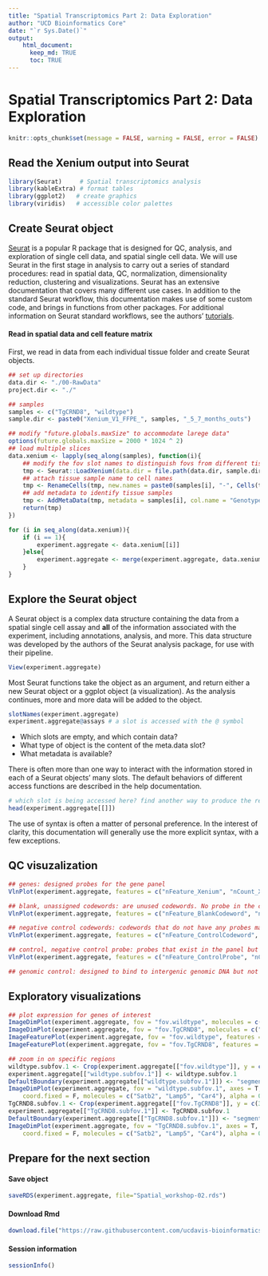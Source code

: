 ```yaml
---
title: "Spatial Transcriptomics Part 2: Data Exploration"
author: "UCD Bioinformatics Core"
date: "`r Sys.Date()`"
output:
    html_document:
      keep_md: TRUE
      toc: TRUE
---
```


# Spatial Transcriptomics Part 2: Data Exploration

```r
knitr::opts_chunk$set(message = FALSE, warning = FALSE, error = FALSE)
```

## Read the Xenium output into Seurat


```r
library(Seurat)     # Spatial transcriptomics analysis
library(kableExtra) # format tables
library(ggplot2)   # create graphics
library(viridis)   # accessible color palettes
```

## Create Seurat object
[Seurat](http://satijalab.org/seurat/) is a popular R package that is designed for QC, analysis, and exploration of single cell data, and spatial single cell data. We will use Seurat in the first stage in analysis to carry out a series of standard procedures: read in spatial data, QC, normalization, dimensionality reduction, clustering and visualizations.
Seurat has an extensive documentation that covers many different use cases. In addition to the standard Seurat workflow, this documentation makes use of some custom code, and brings in functions from other packages. For additional information on Seurat standard workflows, see the authors' [tutorials](https://satijalab.org/seurat/articles/get_started_v5_new).

#### Read in spatial data and cell feature matrix

First, we read in data from each individual tissue folder and create Seurat objects.

```r
## set up directories
data.dir <- "./00-RawData"
project.dir <- "./"

## samples
samples <- c("TgCRND8", "wildtype")
sample.dir <- paste0("Xenium_V1_FFPE_", samples, "_5_7_months_outs")

## modify "future.globals.maxSize" to accommodate larege data"
options(future.globals.maxSize = 2000 * 1024 ^ 2)
## load multiple slices
data.xenium <- lapply(seq_along(samples), function(i){
	## modify the fov slot names to distinguish fovs from different tissue samples for easier access later
	tmp <- Seurat::LoadXenium(data.dir = file.path(data.dir, sample.dir[i]), segmentations = "cell", cell.centroids = T, fov = paste0("fov.", samples[i]))
	## attach tissue sample name to cell names
	tmp <- RenameCells(tmp, new.names = paste0(samples[i], "-", Cells(tmp)))
	## add metadata to identify tissue samples
	tmp <- AddMetaData(tmp, metadata = samples[i], col.name = "Genotype")
	return(tmp)
})

for (i in seq_along(data.xenium)){
	if (i == 1){
		experiment.aggregate <- data.xenium[[i]]
	}else{
		experiment.aggregate <- merge(experiment.aggregate, data.xenium[[i]])
	}
}
```

## Explore the Seurat object

A Seurat object is a complex data structure containing the data from a spatial single cell assay and **all** of the information associated with the experiment, including annotations, analysis, and more. This data structure was developed by the authors of the Seurat analysis package, for use with their pipeline.

```r
View(experiment.aggregate)
```

Most Seurat functions take the object as an argument, and return either a new Seurat object or a ggplot object (a visualization). As the analysis continues, more and more data will be added to the object.

```r
slotNames(experiment.aggregate)
experiment.aggregate@assays # a slot is accessed with the @ symbol
```

- Which slots are empty, and which contain data?
- What type of object is the content of the meta.data slot?
- What metadata is available?

There is often more than one way to interact with the information stored in each of a Seurat objects' many slots. The default behaviors of different access functions are described in the help documentation.

```r
# which slot is being accessed here? find another way to produce the result
head(experiment.aggregate[[]])
```

The use of syntax is often a matter of personal preference. In the interest of clarity, this documentation will generally use the more explicit syntax, with a few exceptions.

## QC visuzalization

```r
## genes: designed probes for the gene panel
VlnPlot(experiment.aggregate, features = c("nFeature_Xenium", "nCount_Xenium"), ncol = 2, pt.size = 0, log = T)

## blank, unassigned codewords: are unused codewords. No probe in the corresponding gene panel that will generate the codeword
VlnPlot(experiment.aggregate, features = c("nFeature_BlankCodeword", "nCount_BlankCodeword"), ncol = 2, pt.size = 0.01)

## negative control codewords: codewords that do not have any probes matching that code. They are used to assess the specificity of the decoding algoritm
VlnPlot(experiment.aggregate, features = c("nFeature_ControlCodeword", "nCount_ControlCodeword"), ncol = 2, pt.size = 0.01)

## control, negative control probe: probes that exist in the panel but do not target any biological sequences. They are used to assess the specificity of the assay
VlnPlot(experiment.aggregate, features = c("nFeature_ControlProbe", "nCount_ControlProbe"), ncol = 2, pt.size = 0.01)

## genomic control: designed to bind to intergenic genomic DNA but not to any transcript sequence present in the tissue. They are present in the Xenium Prime 5K assay, but not in other Xenium assays.
```

## Exploratory visualizations


```r
## plot expression for genes of interest
ImageDimPlot(experiment.aggregate, fov = "fov.wildtype", molecules = c("Satb2", "Lamp5", "Car4"), group.by = NULL, size = 0.5, alpha = 0.5, axes = T)
ImageDimPlot(experiment.aggregate, fov = "fov.TgCRND8", molecules = c("Satb2", "Lamp5", "Car4"), group.by = NULL, size = 0.5, alpha = 0.5, axes = T)
ImageFeaturePlot(experiment.aggregate, fov = "fov.wildtype", features = c("Satb2", "Lamp5", "Car4"), size = 0.75, cols = c("white", "red"))
ImageFeaturePlot(experiment.aggregate, fov = "fov.TgCRND8", features = c("Satb2", "Lamp5", "Car4"), size = 0.75, cols = c("white", "red"))

## zoom in on specific regions
wildtype.subfov.1 <- Crop(experiment.aggregate[["fov.wildtype"]], y = c(1300, 3500), x = c(1200, 4100), coords = "plot")
experiment.aggregate[["wildtype.subfov.1"]] <- wildtype.subfov.1
DefaultBoundary(experiment.aggregate[["wildtype.subfov.1"]]) <- "segmentation"
ImageDimPlot(experiment.aggregate, fov = "wildtype.subfov.1", axes = T, border.color = "white", border.size = 0.1, cols = "polychrome",
	coord.fixed = F, molecules = c("Satb2", "Lamp5", "Car4"), alpha = 0.5, nmols = 10000)
TgCRND8.subfov.1 <- Crop(experiment.aggregate[["fov.TgCRND8"]], y = c(3700, 4800), x = c(300, 1800), coords = "plot")
experiment.aggregate[["TgCRND8.subfov.1"]] <- TgCRND8.subfov.1
DefaultBoundary(experiment.aggregate[["TgCRND8.subfov.1"]]) <- "segmentation"
ImageDimPlot(experiment.aggregate, fov = "TgCRND8.subfov.1", axes = T, border.color = "white", border.size = 0.1, cols = "polychrome",
	coord.fixed = F, molecules = c("Satb2", "Lamp5", "Car4"), alpha = 0.5, nmols = 10000)

```

## Prepare for the next section

#### Save object
```r
saveRDS(experiment.aggregate, file="Spatial_workshop-02.rds")
```

#### Download Rmd
```r
download.file("https://raw.githubusercontent.com/ucdavis-bioinformatics-training/2025-March-Spatial-Transcriptomics/main/data_analysis/02-Clustering.Rmd", "02-Clustering.Rmd")
```

#### Session information
```r
sessionInfo()
```
